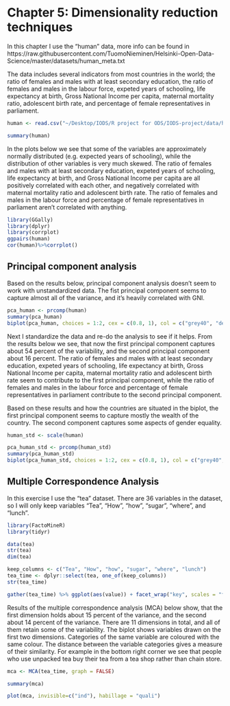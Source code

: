 # Chapter 5: Dimensionality reduction techniques

In this chapter I use the "human" data, more info can be found in https://raw.githubusercontent.com/TuomoNieminen/Helsinki-Open-Data-Science/master/datasets/human_meta.txt

The data includes several indicators from most countries in the world; the ratio of females and males with at least secondary education, the ratio of females and males in the labour force, expeted years of schooling, life expectancy at birth, Gross National Income per capita, maternal mortality ratio, adolescent birth rate, and percentage of female representatives in parliament.
```r
human <- read.csv("~/Desktop/IODS/R project for ODS/IODS-project/data/human.csv", row.names = 1)

summary(human)
```

In the plots below we see that some of the variables are approximately normally distributed (e.g. expected years of schooling), while the distribution of other variables is very much skewed. The ratio of females and males with at least secondary education, expeted years of schooling, life expectancy at birth, and Gross National Income per capita are all positively correlated with each other, and negatively correlated with maternal mortality ratio and adolescent birth rate. The ratio of females and males in the labour force and percentage of female representatives in parliament aren't correlated with anything.

```r
library(GGally)
library(dplyr)
library(corrplot)
ggpairs(human)
cor(human)%>%corrplot()
```

## Principal component analysis

Based on the results below, principal component analysis doesn't seem to work with unstandardized data. The fist principal component seems to capture almost all of the variance, and it's heavily correlated with GNI.

```r
pca_human <- prcomp(human)
summary(pca_human)
biplot(pca_human, choices = 1:2, cex = c(0.8, 1), col = c("grey40", "deeppink2"))
```

Next I standardize the data and re-do the analysis to see if it helps. From the results below we see, that now the first principal component captures about 54 percent of the variability, and the second principal component about 16 percent. The ratio of females and males with at least secondary education, expeted years of schooling, life expectancy at birth, Gross National Income per capita, maternal mortality ratio and adolescent birth rate seem to contribute to the first principal component, while the ratio of females and males in the labour force and percentage of female representatives in parliament contribute to the second principal component.

Based on these results and how the countries are situated in the biplot, the first principal component seems to capture mostly the wealth of the country. The second component captures some aspects of gender equality.

```r
human_std <- scale(human)

pca_human_std <- prcomp(human_std)
summary(pca_human_std)
biplot(pca_human_std, choices = 1:2, cex = c(0.8, 1), col = c("grey40", "deeppink2"))
```

## Multiple Correspondence Analysis 

In this exercise I use the "tea" dataset. There are 36 variables in the dataset, so I will only keep variables "Tea", "How", "how", "sugar", "where", and "lunch".

```r
library(FactoMineR)
library(tidyr)

data(tea)
str(tea)
dim(tea)

keep_columns <- c("Tea", "How", "how", "sugar", "where", "lunch")
tea_time <- dplyr::select(tea, one_of(keep_columns))
str(tea_time)

gather(tea_time) %>% ggplot(aes(value)) + facet_wrap("key", scales = "free") + geom_bar() + theme(axis.text.x = element_text(angle = 45, hjust = 1, size = 8))
```

Results of the multiple correspondence analysis (MCA) below show, that the first dimension holds about 15 percent of the variance, and the second about 14 percent of the variance. There are 11 dimensions in total, and all of them retain some of the variability. The biplot shows variables drawn on the first two dimensions. Categories of the same variable are coloured with the same colour. The distance between the variable categories gives a measure of their similarity. For example in the bottom right corner we see that people who use unpacked tea buy their tea from a tea shop rather than chain store.

```r
mca <- MCA(tea_time, graph = FALSE)

summary(mca)

plot(mca, invisible=c("ind"), habillage = "quali")

```
